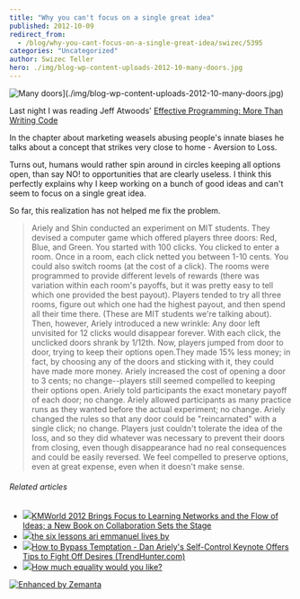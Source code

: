 ```yaml
---
title: "Why you can't focus on a single great idea"
published: 2012-10-09
redirect_from:
  - /blog/why-you-cant-focus-on-a-single-great-idea/swizec/5395
categories: "Uncategorized"
author: Swizec Teller
hero: ./img/blog-wp-content-uploads-2012-10-many-doors.jpg
---
```


![Many doors](https://swizec.com/wp-content/uploads/2012/10/many-doors.jpg "Many doors")](./img/blog-wp-content-uploads-2012-10-many-doors.jpg)

Last night I was reading Jeff Atwoods' [Effective Programming: More Than Writing Code](http://www.amazon.com/gp/product/B008HUMTO0/ref=as_li_qf_sp_asin_tl?ie=UTF8&camp=1789&creative=9325&creativeASIN=B008HUMTO0&linkCode=as2&tag=ageewitahat-20")

In the chapter about marketing weasels abusing people's innate biases he talks about a concept that strikes very close to home - Aversion to Loss.

Turns out, humans would rather spin around in circles keeping all options open, than say NO! to opportunities that are clearly useless. I think this perfectly explains why I keep working on a bunch of good ideas and can't seem to focus on a single great idea.

So far, this realization has not helped me fix the problem.

> Ariely and Shin conducted an experiment on MIT students. They devised a computer game which offered players three doors: Red, Blue, and Green. You started with 100 clicks. You clicked to enter a room. Once in a room, each click netted you between 1-10 cents. You could also switch rooms (at the cost of a click). The rooms were programmed to provide different levels of rewards (there was variation within each room's payoffs, but it was pretty easy to tell which one provided the best payout). Players tended to try all three rooms, figure out which one had the highest payout, and then spend all their time there. (These are MIT students we're talking about). Then, however, Ariely introduced a new wrinkle: Any door left unvisited for 12 clicks would disappear forever. With each click, the unclicked doors shrank by 1/12th. Now, players jumped from door to door, trying to keep their options open.They made 15% less money; in fact, by choosing any of the doors and sticking with it, they could have made more money. Ariely increased the cost of opening a door to 3 cents; no change--players still seemed compelled to keeping their options open. Ariely told participants the exact monetary payoff of each door; no change. Ariely allowed participants as many practice runs as they wanted before the actual experiment; no change. Ariely changed the rules so that any door could be "reincarnated" with a single click; no change. Players just couldn't tolerate the idea of the loss, and so they did whatever was necessary to prevent their doors from closing, even though disappearance had no real consequences and could be easily reversed. We feel compelled to preserve options, even at great expense, even when it doesn't make sense.

###### Related articles

- [![](https://i.zemanta.com/117317474_80_80.jpg)](http://www.prweb.com/releases/collaboration/dna/prweb9976886.htm)[KMWorld 2012 Brings Focus to Learning Networks and the Flow of Ideas; a New Book on Collaboration Sets the Stage](http://www.prweb.com/releases/collaboration/dna/prweb9976886.htm)
- [![](https://i.zemanta.com/noimg_2_80_80.jpg)](http://wordsmithintheworks.wordpress.com/2012/10/09/the-six-lessons-ari-emmanuel-lives-by/)[the six lessons ari emmanuel lives by](http://wordsmithintheworks.wordpress.com/2012/10/09/the-six-lessons-ari-emmanuel-lives-by/)
- [![](https://i.zemanta.com/115059845_80_80.jpg)](http://www.trendhunter.com/keynote/selfcontrol-keynote)[How to Bypass Temptation - Dan Ariely's Self-Control Keynote Offers Tips to Fight Off Desires (TrendHunter.com)](http://www.trendhunter.com/keynote/selfcontrol-keynote)
- [![](https://i.zemanta.com/106685680_80_80.jpg)](http://www.economist.com/blogs/democracyinamerica/2012/08/inequality)[How much equality would you like?](http://www.economist.com/blogs/democracyinamerica/2012/08/inequality)

[![Enhanced by Zemanta](https://img.zemanta.com/zemified_e.png?x-id=180fce21-acb8-4323-910b-d082b7b4df07)](http://www.zemanta.com/?px "Enhanced by Zemanta")
